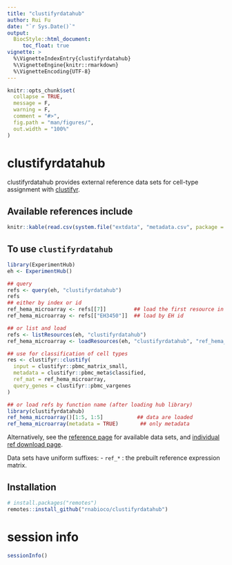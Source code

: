 ```yaml
---
title: "clustifyrdatahub"
author: Rui Fu
date: "`r Sys.Date()`"
output: 
  BiocStyle::html_document:
     toc_float: true
vignette: >
  %\VignetteIndexEntry{clustifyrdatahub}
  %\VignetteEngine{knitr::rmarkdown}
  %\VignetteEncoding{UTF-8}
---
```


```r
knitr::opts_chunk$set(
  collapse = TRUE,
  message = F,
  warning = F,
  comment = "#>",
  fig.path = "man/figures/",
  out.width = "100%"
)
```

# clustifyrdatahub

clustifyrdatahub provides external reference data sets for cell-type assignment with [clustifyr](https://rnabioco.github.io/clustifyr).

## Available references include
```r
knitr::kable(read.csv(system.file("extdata", "metadata.csv", package = "clustifyrdatahub")))
```

## To use `clustifyrdatahub`

```r
library(ExperimentHub)
eh <- ExperimentHub()

## query
refs <- query(eh, "clustifyrdatahub")
refs
## either by index or id
ref_hema_microarray <- refs[[7]]         ## load the first resource in the list
ref_hema_microarray <- refs[["EH3450"]]  ## load by EH id

## or list and load
refs <- listResources(eh, "clustifyrdatahub")
ref_hema_microarray <- loadResources(eh, "clustifyrdatahub", "ref_hema_microarray")[[1]]

## use for classification of cell types
res <- clustifyr::clustify(
  input = clustifyr::pbmc_matrix_small,
  metadata = clustifyr::pbmc_meta$classified,
  ref_mat = ref_hema_microarray,
  query_genes = clustifyr::pbmc_vargenes
)
```

```r
## or load refs by function name (after loading hub library)
library(clustifyrdatahub)
ref_hema_microarray()[1:5, 1:5]           ## data are loaded
ref_hema_microarray(metadata = TRUE)       ## only metadata
```

Alternatively, see the [reference page](https://rnabioco.github.io/clustifyrdata/reference) for available data sets, and [individual ref download page](https://rnabioco.github.io/clustifyrdata/articles/download_refs.html).

Data sets have uniform suffixes:
- `ref_*` : the prebuilt reference expression matrix.

## Installation

```r
# install.packages("remotes")
remotes::install_github("rnabioco/clustifyrdatahub")
```

# session info
```r
sessionInfo()
```

